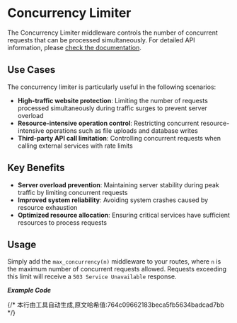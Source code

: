 # Concurrency Limiter


The Concurrency Limiter middleware controls the number of concurrent requests that can be processed simultaneously. For detailed API information, please [check the documentation](https://docs.rs/salvo_extra/latest/salvo_extra/concurrency_limiter/index.html).

## Use Cases

The concurrency limiter is particularly useful in the following scenarios:

- **High-traffic website protection**: Limiting the number of requests processed simultaneously during traffic surges to prevent server overload
- **Resource-intensive operation control**: Restricting concurrent resource-intensive operations such as file uploads and database writes
- **Third-party API call limitation**: Controlling concurrent requests when calling external services with rate limits

## Key Benefits

- **Server overload prevention**: Maintaining server stability during peak traffic by limiting concurrent requests
- **Improved system reliability**: Avoiding system crashes caused by resource exhaustion
- **Optimized resource allocation**: Ensuring critical services have sufficient resources to process requests

## Usage

Simply add the `max_concurrency(n)` middleware to your routes, where `n` is the maximum number of concurrent requests allowed. Requests exceeding this limit will receive a `503 Service Unavailable` response.

_**Example Code**_ 

<Tabs>
  <Tab label="main.rs">
    <ConcurrencyLimiterCode/>
  </Tab>
  <Tab label="Cargo.toml">
    <ConcurrencyLimiterCargoCode/>
  </Tab>
</Tabs>
{/* 本行由工具自动生成,原文哈希值:764c09662183beca5fb5634badcad7bb */}